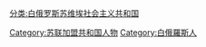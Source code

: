 [[分类:白俄罗斯苏维埃社会主义共和国|分类:白俄罗斯苏维埃社会主义共和国]]
[[Category:苏联加盟共和国人物|Category:苏联加盟共和国人物]]
[[Category:白俄羅斯人|Category:白俄羅斯人]]